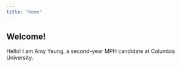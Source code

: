 ```yaml
---
title: "Home"
---
```


## Welcome!

Hello! I am Amy Yeung, a second-year MPH candidate at Columbia University.




